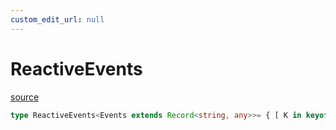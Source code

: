 ```yaml
---
custom_edit_url: null
---
```


# ReactiveEvents
<div className="doc-side">
<div className="doc-main-source">

[source](https://github.com/naver/cfcs/blob/b8bcc2f/packages/vue3/src/reactive/types.ts#L5)

</div>
</div>

```ts
type ReactiveEvents<Events extends Record<string, any>>= { [ K in keyof Events as `on"${Capitalize<string & K>}` ] :  ((callback: ((...args: ReactiveEventParameters<Events, K & string>) => void)) => void) }
```